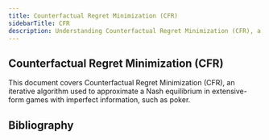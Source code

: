 ```yaml
---
title: Counterfactual Regret Minimization (CFR)
sidebarTitle: CFR
description: Understanding Counterfactual Regret Minimization (CFR), a leading algorithm for solving imperfect information games.
---
```


## Counterfactual Regret Minimization (CFR)

This document covers Counterfactual Regret Minimization (CFR), an iterative algorithm used to approximate a Nash equilibrium in extensive-form games with imperfect information, such as poker.

## Bibliography
